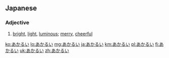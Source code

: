 ==Japanese==
===Adjective===
{{ja-adj|h|rom=akarui|decl=い}}
#{{ja-def|明るい|明い}} [[bright]], [[light]], [[luminous]]; [[merry]], [[cheerful]]

[[ko:あかるい]]
[[lo:あかるい]]
[[mg:あかるい]]
[[ja:あかるい]]
[[km:あかるい]]
[[pl:あかるい]]
[[fi:あかるい]]
[[uk:あかるい]]
[[zh:あかるい]]